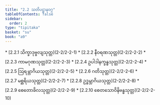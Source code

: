 ```yaml
---
title: "2.2 သတိပဋ္ဌာနဝဂ္ဂ"
tableOfContents: false
sidebar:
  order: 2
type: "tipitaka"
basket: "su"
book: "a9"
---
```



<DynamicBreadcrumb />



<TableOfContents book="a9" section="2.2">
* [2.2.1 သိက္ခာဒုဗ္ဗလျသုတ္တ](2-2/2-2-1)
* [2.2.2 နီဝရဏသုတ္တ](2-2/2-2-2)
* [2.2.3 ကာမဂုဏသုတ္တ](2-2/2-2-3)
* [2.2.4 ဥပါဒါနက္ခန္ဓသုတ္တ](2-2/2-2-4)
* [2.2.5 ဩရမ္ဘာဂိယသုတ္တ](2-2/2-2-5)
* [2.2.6 ဂတိသုတ္တ](2-2/2-2-6)
* [2.2.7 မစ္ဆရိယသုတ္တ](2-2/2-2-7)
* [2.2.8 ဥဒ္ဓမ္ဘာဂိယသုတ္တ](2-2/2-2-8)
* [2.2.9 စေတောခိလသုတ္တ](2-2/2-2-9)
* [2.2.10 စေတသောဝိနိဗန္ဓသုတ္တ](2-2/2-2-10)
</TableOfContents>